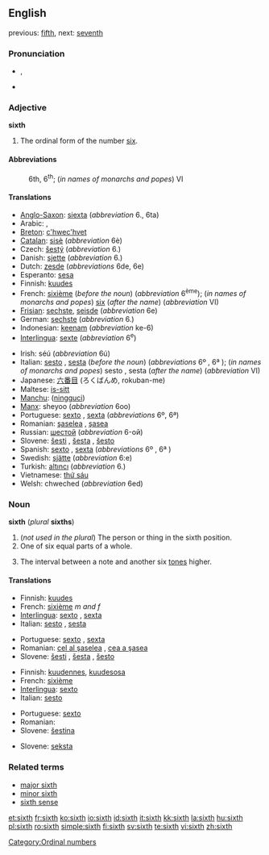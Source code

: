 {{wikipedia}}
==English==

previous: [[fifth]], next: [[seventh]]

===Pronunciation===
*{{IPA|/sɪksθ/}}, {{SAMPA|/sIksT/}}
*{{audio|en-us-sixth.ogg|Audio (US)}}

===Adjective===
'''sixth'''

# The ordinal form of the number [[six]].

====Abbreviations====
:6th, 6<sup>th</sup>; (''in names of monarchs and popes'') VI

====Translations====
{{top}}
*[[Anglo-Saxon]]: [[siexta]] (''abbreviation'' 6., 6ta)
*Arabic: {{ARchar|[[سادِس]]}} {{IPAchar|(saːdis)}} {{m}}, {{ARchar|[[َسادِسَة]]}} {{IPAchar|(saːdisa)}}  {{f}}
*[[Breton]]: [[c'hwec'hvet]]
*[[Catalan]]: [[sisè]] (''abbreviation'' 6è)
*Czech: [[šestý]] (''abbreviation'' 6.)
*Danish: [[sjette]] (''abbreviation'' 6.)
*Dutch: [[zesde]] (''abbreviations'' 6de, 6e)
*Esperanto: [[sesa]]
*Finnish: [[kuudes]]
*French: [[sixième]] (''before the noun'') (''abbreviation'' 6<sup>ème</sup>); (''in names of monarchs and popes'') [[six]] (''after the name'') (''abbreviation'' VI)
*[[Frisian]]: [[sechste]], [[seisde]] (''abbreviation'' 6e)
*German: [[sechste]] (''abbreviation'' 6.)
*Indonesian: [[keenam]] (''abbreviation'' ke-6)
*[[Interlingua]]: [[sexte]] (''abbreviation'' 6<sup>e</sup>)
{{mid}}
*Irish: séú (''abbreviation'' 6ú)
*Italian: [[sesto]] {{m}}, [[sesta]] {{f}} (''before the noun'') (''abbreviations'' 6º {{m}}, 6ª {{f}}); (''in names of monarchs and popes'') sesto {{m}}, sesta {{f}} (''after the name'') (''abbreviation'' VI)
*Japanese: [[六番目]] (ろくばんめ, rokuban-me)
*Maltese: [[is-sitt]]
*[[Manchu]]: ([[ningguci]])
*[[Manx]]: sheyoo (''abbreviation'' 6oo)
*Portuguese: [[sexto]] {{m}}, [[sexta]] {{f}} (''abbreviations'' 6º, 6ª)
*Romanian: [[şaselea]] {{m}}, [[şasea]] {{f}}
*Russian: [[шестой]] (''abbreviation'' 6-ой)
*Slovene: [[šesti]] {{m}}, [[šesta]] {{f}}, [[šesto]] {{n}}
*Spanish: [[sexto]] {{m}}, [[sexta]] {{f}} (''abbreviations'' 6º {{m}}, 6ª {{f}})
*Swedish: [[sjätte]] (''abbreviation'' 6:e)
*Turkish: [[altıncı]] (''abbreviation'' 6.)
*Vietnamese: [[thứ sáu]]
*Welsh: chweched (''abbreviation'' 6ed)
{{bottom}}

===Noun===
'''sixth''' (''plural'' '''sixths''')

# (''not used in the plural'') The person or thing in the sixth position.
# One of six equal parts of a whole.
# {{music}} The interval between a note and another six [[tone]]s higher.

====Translations====

{{trans-top|person or thing in sixth place}}
*Finnish: [[kuudes]]
*French: [[sixième]] ''m and f''
*[[Interlingua]]: [[sexto]] {{m}}, [[sexta]] {{f}}
*Italian: [[sesto]] {{m}}, [[sesta]] {{f}}
{{trans-mid}}
*Portuguese: [[sexto]] {{m}}, [[sexta]] {{f}}
*Romanian: [[cel al şaselea]] {{m}}, [[cea a şasea]] {{f}}
*Slovene: [[šesti]] {{m}}, [[šesta]] {{f}}, [[šesto]] {{n}}
{{trans-bottom}}

{{trans-top|one of six equal parts of a whole}}
*Finnish: [[kuudennes]], [[kuudesosa]]
*French: [[sixième]] {{m}}
*[[Interlingua]]: [[sexto]]
*Italian: [[sesto]] {{m}}
{{trans-mid}}
*Portuguese: [[sexto]] {{m}}
*Romanian: {{t|ro|şesime}} {{f}}
*Slovene: [[šestina]] {{f}}
{{trans-bottom}}

{{trans-top|interval}}
{{trans-mid}}
*Slovene: [[seksta]] {{f}}
{{trans-bottom}}

===Related terms===
*[[major sixth]]
*[[minor sixth]]
*[[sixth sense]]

[[Category:Ordinal numbers]]

[[et:sixth]]
[[fr:sixth]]
[[ko:sixth]]
[[io:sixth]]
[[id:sixth]]
[[it:sixth]]
[[kk:sixth]]
[[la:sixth]]
[[hu:sixth]]
[[pl:sixth]]
[[ro:sixth]]
[[simple:sixth]]
[[fi:sixth]]
[[sv:sixth]]
[[te:sixth]]
[[vi:sixth]]
[[zh:sixth]]